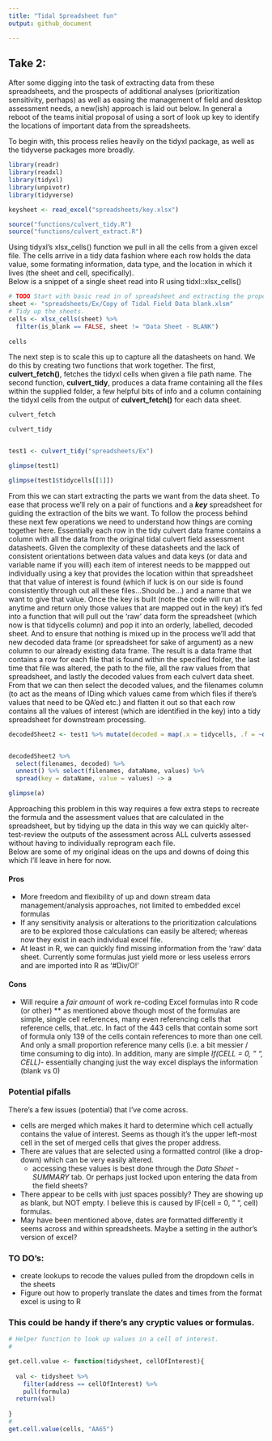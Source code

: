```yaml
---
title: "Tidal Spreadsheet fun"
output: github_document

---
```

## Take 2:   
After some digging into the task of extracting data from these spreadsheets, and the prospects of additional analyses (prioritization sensitivity, perhaps) as well as easing the management of field and desktop assessment needs, a new(ish) approach is laid out below. In general a reboot of the teams initial proposal of using a sort of look up key to identify the locations of important data from the spreadsheets.

To begin with, this process relies heavily on the tidyxl package, as well as the tidyverse packages more broadly. 

```r

library(readr)
library(readxl)
library(tidyxl)
library(unpivotr)
library(tidyverse)

keysheet <- read_excel("spreadsheets/key.xlsx")

source("functions/culvert_tidy.R")
source("functions/culvert_extract.R")    

```

Using tidyxl's xlsx_cells() function we pull in all the cells from a given excel file. The cells arrive in a tidy data fashion where each row holds the data value, some formating information, data type, and the location in which it lives (the sheet and cell, specifically).  
Below is a snippet of a single sheet read into R using tidxl::xlsx_cells()

```r

# TODO Start with basic read in of spreadsheet and extracting the proper cells.
sheet <- "spreadsheets/Ex/Copy of Tidal Field Data blank.xlsm" 
# Tidy up the sheets. 
cells <- xlsx_cells(sheet) %>% 
  filter(is_blank == FALSE, sheet != "Data Sheet - BLANK") 
  
cells

```

The next step is to scale this up to capture all the datasheets on hand. We do this by creating two functions that work together. The first, **culvert_fetch()**, fetches the tidyxl cells when given a file path name. The second function, **culvert_tidy**, produces a data frame containing all the files within the supplied folder, a few helpful bits of info and a column containing the tidyxl cells from the output of **culvert_fetch()** for each data sheet. 



```r
culvert_fetch

culvert_tidy


test1 <- culvert_tidy("spreadsheets/Ex")

glimpse(test1)

glimpse(test1$tidycells[[1]])

```

From this we can start extracting the parts we want from the data sheet. To ease that process we'll rely on a pair of functions and a **_key_** spreadsheet for guiding the extraction of the bits we want.
To follow the process behind these next few operations we need to understand how things are coming together here. Essentially each row in the tidy culvert data frame contains a column with all the data from the original tidal culvert field assessment datasheets. Given the complexity of these datasheets and the lack of consistent orientations between data values and data keys (or data and variable name if you will) each item of interest needs to be mappped out individually using a key that provides the location within that spreadsheet that that value of interest is found (which if luck is on our side is found consistently through out all these files...Should be...) and a name that we want to give that value. 
Once the key is built (note the code will run at anytime and return only those values that are mapped out in the key) it's fed into a function that will pull out the 'raw' data form the spreadsheet (which now is that tidycells column) and pop it into an orderly, labelled, decoded sheet. And to ensure that nothing is mixed up in the process we'll add that new decoded data frame (or spreadsheet for sake of argument) as a new column to our already existing data frame. The result is a data frame that contains a row for each file that is found within the specified folder, the last time that file was altered, the path to the file, all the raw values from that spreadsheet, and lastly the decoded values from each culvert data sheet.  
From that we can then select the decoded values, and the filenames column (to act as the means of IDing which values came from which files if there's values that need to be QA'ed etc.) and flatten it out so that each row contains all the values of interest (which are identified in the key) into a tidy spreadsheet for downstream processing. 



```r


decodedSheet2 <- test1 %>% mutate(decoded = map(.x = tidycells, .f = ~decodeSheet(.x, keysheet))) # this is where the sausage is made. 


decodedSheet2 %>% 
  select(filenames, decoded) %>% 
  unnest() %>% select(filenames, dataName, values) %>% 
  spread(key = dataName, value = values) -> a

glimpse(a)


```

Approaching this problem in this way requires a few extra steps to recreate the formula and the assessment values that are calculated in the spreadsheet, but by tidying up the data in this way we can quickly alter-test-review the outputs of the assessment across ALL culverts assessed without having to individually reprogram each file.   
Below are some of my original ideas on the ups and downs of doing this which I'll leave in here for now.

#### Pros 
* More freedom and flexibility of up and down stream data management/analysis approaches, not limited to embedded excel formulas  
* If any sensitivity analysis or alterations to the prioritization calculations are to be explored those calculations can easily be altered; whereas now they exist in each individual excel file.
* At least in R, we can quickly find missing information from the 'raw' data sheet. Currently some formulas just yield more or less useless errors and are imported into R as '#Div/O!' 

#### Cons
* Will require a _fair amount_  of work re-coding Excel formulas into R code (or other)
  ** as mentioned above though most of the formulas are simple, single cell references, many even referencing cells that reference cells, that..etc. In fact of the 443 cells that contain some sort of formula only 139 of the cells contain references to more than one cell. And only a small proportion reference many cells (i.e. a bit messier / time consuming to dig into). In addition, many are simple _If(CELL = 0, " ", CELL)_- essentially changing just the way excel displays the information (blank vs 0)
  


### Potential pifalls
There's a few issues (potential) that I've come across.  

* cells are merged which makes it hard to determine which cell actually contains the value of interest. Seems as though it's the upper left-most cell in the set of merged cells that gives the proper address.   
* There are values that are selected using a formatted control (like a drop-down) which can be very easily altered.  
  + accessing these values is best done through the *Data Sheet - SUMMARY* tab.  Or perhaps just locked upon entering the data from the field sheets?
* There appear to be cells with just spaces possibly? They are showing up as blank, but NOT empty. I believe this is caused by IF(cell = 0, " ", cell) formulas.
* May have been mentioned above, dates are formatted differently it seems across and within spreadsheets. Maybe a setting in the author's version of excel? 

### TO DO's:  
* create lookups to recode the values pulled from the dropdown cells in the sheets
* Figure out how to properly translate the dates and times from the format excel is using to R

 

### This could be handy if there's any cryptic values or formulas.

```r

# Helper function to look up values in a cell of interest.
# 

get.cell.value <- function(tidysheet, cellOfInterest){
  
  val <- tidysheet %>% 
    filter(address == cellOfInterest) %>% 
    pull(formula)
  return(val)
  
}
#   
get.cell.value(cells, "AA65")


```


